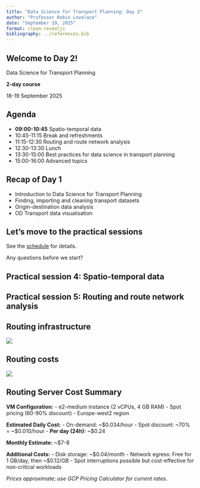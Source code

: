 ```yaml
---
title: "Data Science for Transport Planning: Day 2"
author: "Professor Robin Lovelace"
date: "September 19, 2025"
format: clean-revealjs
bibliography: ../references.bib
---
```


## Welcome to Day 2!

Data Science for Transport Planning

**2-day course**

18-19 September 2025

## Agenda

-   **09:00-10:45** Spatio-temporal data
-   10:45-11:15 Break and refreshments
-   11:15-12:30 Routing and route network analysis
-   12:30-13:30 Lunch
-   13:30-15:00 Best practices for data science in transport planning
-   15:00-16:00 Advanced topics

## Recap of Day 1

-   Introduction to Data Science for Transport Planning
-   Finding, importing and cleaning transport datasets
-   Origin-destination data analysis
-   OD Transport data visualisation

## Let's move to the practical sessions

See the [schedule](../schedule.qmd) for details.

Any questions before we start?

## Practical session 4: Spatio-temporal data

## Practical session 5: Routing and route network analysis

## Routing infrastructure

![](images/paste-16.png)

## Routing costs

![](images/paste-18.png)

## Routing Server Cost Summary

**VM Configuration:**
- e2-medium instance (2 vCPUs, 4 GB RAM)
- Spot pricing (60-90% discount)
- Europe-west2 region

**Estimated Daily Cost:**
- On-demand: ~$0.034/hour
- Spot discount: ~70% = ~$0.010/hour
- **Per day (24h):** ~$0.24

**Monthly Estimate:** ~$7-8

**Additional Costs:**
- Disk storage: ~$0.04/month
- Network egress: Free for 1 GB/day, then ~$0.12/GB
- Spot interruptions possible but cost-effective for non-critical workloads

*Prices approximate; use GCP Pricing Calculator for current rates.*
